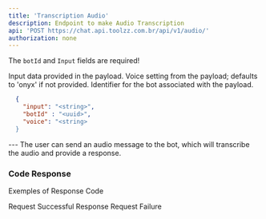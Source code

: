 ```yaml
---
title: 'Transcription Audio'
description: Endpoint to make Audio Transcription
api: 'POST https://chat.api.toolzz.com.br/api/v1/audio/'
authorization: none
---
```

<Warning>The `botId` and `Input` fields are required!</Warning>

<Expandable title="Payload">
<ResponseField name="input" type="string" required>
  Input data provided in the payload.
</ResponseField>
<ResponseField name="voice" type="string">
  Voice setting from the payload; defaults to 'onyx' if not provided.
</ResponseField>
<ResponseField name="botId" type="string" required>
  Identifier for the bot associated with the payload.
</ResponseField>
</Expandable>

<RequestExample>

```json Payload Example
  {
    "input": "<string>",
    "botId" : "<uuid>",
    "voice": "<string>
  }
```
</RequestExample>
---

<Card title="Use Case" icon="magnifying-glass">
  The user can send an audio message to the bot, which will 
  transcribe the audio and provide a response.
</Card>


### Code Response
Exemples of Response Code 

<ResponseField name="200">
  Request Successful Response
</ResponseField>

<ResponseField name="400">
  Request Failure
</ResponseField>
